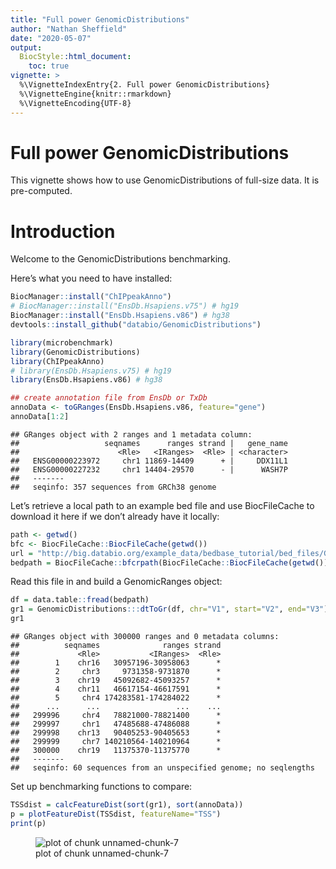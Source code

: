 ```yaml
---
title: "Full power GenomicDistributions"
author: "Nathan Sheffield"
date: "2020-05-07"
output: 
  BiocStyle::html_document:
    toc: true
vignette: >
  %\VignetteIndexEntry{2. Full power GenomicDistributions}
  %\VignetteEngine{knitr::rmarkdown}
  %\VignetteEncoding{UTF-8}
---
```




# Full power GenomicDistributions

This vignette shows how to use GenomicDistributions of full-size data. It is pre-computed. 



# Introduction

Welcome to the GenomicDistributions benchmarking.

Here's what you need to have installed:


```r
BiocManager::install("ChIPpeakAnno")
# BiocManager::install("EnsDb.Hsapiens.v75") # hg19
BiocManager::install("EnsDb.Hsapiens.v86") # hg38
devtools::install_github("databio/GenomicDistributions")
```



```r
library(microbenchmark)
library(GenomicDistributions)
library(ChIPpeakAnno)
# library(EnsDb.Hsapiens.v75) # hg19
library(EnsDb.Hsapiens.v86) # hg38

## create annotation file from EnsDb or TxDb
annoData <- toGRanges(EnsDb.Hsapiens.v86, feature="gene")
annoData[1:2]
```

```
## GRanges object with 2 ranges and 1 metadata column:
##                   seqnames      ranges strand |   gene_name
##                      <Rle>   <IRanges>  <Rle> | <character>
##   ENSG00000223972     chr1 11869-14409      + |     DDX11L1
##   ENSG00000227232     chr1 14404-29570      - |      WASH7P
##   -------
##   seqinfo: 357 sequences from GRCh38 genome
```

Let's retrieve a local path to an example bed file and use BiocFileCache to download it here if we don't already have it locally:


```r
path <- getwd()
bfc <- BiocFileCache::BiocFileCache(getwd())
url = "http://big.databio.org/example_data/bedbase_tutorial/bed_files/GSM2423312_ENCFF155HVK_peaks_GRCh38.bed.gz"
bedpath = BiocFileCache::bfcrpath(BiocFileCache::BiocFileCache(getwd()), url)
```

Read this file in and build a GenomicRanges object:


```r
df = data.table::fread(bedpath)
gr1 = GenomicDistributions:::dtToGr(df, chr="V1", start="V2", end="V3")
gr1
```

```
## GRanges object with 300000 ranges and 0 metadata columns:
##          seqnames              ranges strand
##             <Rle>           <IRanges>  <Rle>
##        1    chr16   30957196-30958063      *
##        2     chr3     9731358-9731870      *
##        3    chr19   45092682-45093257      *
##        4    chr11   46617154-46617591      *
##        5     chr4 174283581-174284022      *
##      ...      ...                 ...    ...
##   299996     chr4   78821000-78821400      *
##   299997     chr1   47485688-47486088      *
##   299998    chr13   90405253-90405653      *
##   299999     chr7 140210564-140210964      *
##   300000    chr19   11375370-11375770      *
##   -------
##   seqinfo: 60 sequences from an unspecified genome; no seqlengths
```

Set up benchmarking functions to compare:


```r
TSSdist = calcFeatureDist(sort(gr1), sort(annoData))
p = plotFeatureDist(TSSdist, featureName="TSS")
print(p)
```

![plot of chunk unnamed-chunk-7](figures-full-power/unnamed-chunk-7-1.png)
